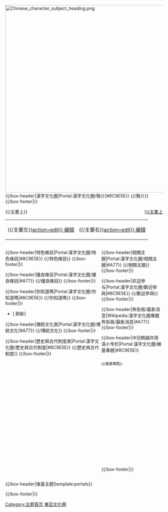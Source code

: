 <!-- 這個主題使用這個語法建立： subst:box portal skeleton| topic=漢字文化圈|  --> [[File:Chinese_character_subject_heading.png|600px]]
{{/box-header|漢字文化圈|Portal:漢字文化圈/簡介|#8C9E5E}}
{{/簡介}}
{{/box-footer|}}
</div>
<div align="left">
{{box-header|title=概况|editpage={{FULLPAGENAME}}|background=white|titleforeground=white|titlebackground=#A77}}
<!--*******************全般（全幅）*******************-->
<span class="noprint plainlinksneverexpand" style="float:right">[[{{fullurl:{{transclude|{{FULLPAGENAME}}}}/主要上]]</span>
{{/主要上}}
<!--******************* 分野別（左pein） *******************-->
{| 
|- valign="top"
|width="50%" style="padding-right:0.5em;"|
<span class="noprint plainlinksneverexpand" style="float:right">[[{{fullurl:{{FULLPAGENAME}}/主要左|action=edit}} 编辑]]</span>
{{/主要左}}

|width="50%" style="padding-left:0.5em;"|<!--********分野別（右pein）*******-->
<span class="noprint plainlinksneverexpand" style="float:right">[[{{fullurl:{{FULLPAGENAME}}/主要右|action=edit}} 编辑]]</span>
{{/主要右}}
|} 
{{box-footer|}}
</div>

<div style="float:left; width:60%;"> <!-- This width add to the the margin below to equal 100%-->

{{/box-header|特色條目|Portal:漢字文化圈/特色條目|#8C9E5E}}
{{/特色條目}}
{{/box-footer|}}

{{/box-header|優良條目|Portal:漢字文化圈/優良條目|#A77}}
{{/優良條目}}
{{/box-footer|}}

{{/box-header|你知道嗎|Portal:漢字文化圈/你知道嗎|#8C9E5E}}
{{/你知道嗎}}
{{/box-footer|}}

* <span class="noprint plainlinksneverexpand">[{{fullurl:Portal:漢字文化圈|action=purge}} 刷新]</span>

</div>

<div style="float:right; width:39%"> <!-- This margin should be right of the above -->

{{/box-header|相關主題|Portal:漢字文化圈/相關主題|#A77}}
{{/相關主題}}
{{/box-footer|}}

{{/box-header|欢迎参与|Portal:漢字文化圈/歡迎參與|#8C9E5E}}
{{/歡迎參與}}
{{/box-footer|}}

{{/box-header|佈告板/最新消息|Wikipedia:漢字文化圈專題佈告板/最新消息|#A77}}
{{Wikipedia:漢字文化圈專題佈告板/最新消息}}
{{/box-footer|}}

{{/box-header|中日韩越共用语小专栏|Portal:漢字文化圈/維基專題|#8C9E5E}}
<div style="font-size:80%; overflow:scroll; height:335px;">
{{/維基專題}}
</div>
{{/box-footer|}}

</div>

<div align="left">
{{/box-header|傳統文化类|Portal:漢字文化圈/傳統文化|#A77}}
{{/傳統文化}}
{{/box-footer|}}
</div>

<div align="left">
{{/box-header|歷史與古代制度类|Portal:漢字文化圈/歷史與古代制度|#8C9E5E}}
{{/歷史與古代制度}}
{{/box-footer|}}
</div>

<div style="float:right; width:100%">
{{/box-header|维基主题|template:portals}}
<div style="font-size:smaller;">
{{portals}}
</div>
{{/box-footer|}}

[[Category:主题首页|Category:主题首页]]
[[Category:東亞文化圈|]]